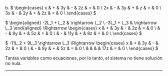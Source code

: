 b. $
\begin{cases}
 x & + & 3y & - & 2z & = & 0 \\
2x & - & 3y & + &  z & = & 0 \\
3x & - & 2y & + & 2z & = & 0 \\
\end{cases}
$

$
\begin{aligned}
-2L_1 + L_2 & \rightarrow L_2 \\
-3L_1 + L_3 & \rightarrow L_3
\end{aligned}
\Rightarrow
\begin{cases}
 x & + &  3y & - & 2z & = & 0 \\
   & - &  9y & + & 5z & = & 0 \\
   & - & 11y & + & 8z & = & 0 \\
\end{cases}
$

$
-11L_2 + 9L_3 \rightarrow L_3 \Rightarrow
\begin{cases}
 x & + &  3y & - &  2z & = & 0 \\
   & - &  9y & + &  5z & = & 0 \\
   &   &     &   & 17z & = & 0 \\
\end{cases}
$

Tantas variables como ecuaciones, por lo tanto, el sistema no tiene solución no nula.

---
